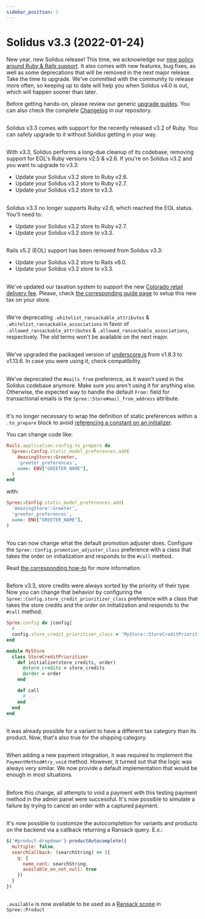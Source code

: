 ```yaml
---
sidebar_position: 1
---
```



# Solidus v3.3 (2022-01-24)

<MinimalRequirements ruby="2.7" rails="6.0" />

New year, new Solidus release! This time, we acknowledge our [new policy around Ruby & Rails support](https://solidus.io/release_policy/). It also comes with new features, bug fixes, as well as some deprecations that will be removed in the next major release. Take the time to upgrade. We've committed with the community to release more often, so keeping up to date will help you when Solidus v4.0 is out, which will happen sooner than later.

Before getting hands-on, please review our generic [upgrade guides](/getting-started/upgrading-solidus.mdx). You can also check the complete [Changelog](https://github.com/solidusio/solidus/blob/v3.3/CHANGELOG.md) in our repository.

## <PRLink description="Added support for Ruby v3.2" number="4817" />

Solidus v3.3 comes with support for the recently released v3.2 of Ruby. You can safely upgrade to it without Solidus getting in your way.

## <PRLink description="Removed support for Ruby v2.5" number="4845" />

With v3.3, Solidus performs a long-due cleanup of its codebase, removing support for EOL's Ruby versions v2.5 & v2.6. If you're on Solidus v3.2 and you want to upgrade to v3.3:

- Update your Solidus v3.2 store to Ruby v2.6.
- Update your Solidus v3.2 store to Ruby v2.7.
- Update your Solidus v3.2 store to v3.3.

## <PRLink description="Removed support for Ruby v2.6" number="4848" />

Solidus v3.3 no longer supports Ruby v2.6, which reached the EOL status. You'll need to:

- Update your Solidus v3.2 store to Ruby v2.7.
- Update your Solidus v3.2 store to v3.3.

## <PRLink description="Removed support for Rails v5.2" number="4850" />

Rails v5.2 (EOL) support has been removed from Solidus v3.3:

- Update your Solidus v3.2 store to Rails v6.0.
- Update your Solidus v3.2 store to v3.3.

## <PRLink description="Support for the new Colorado delivery fee" number="4491" />

We've updated our taxation system to support the new [Colorado retail delivery fee](https://tax.colorado.gov/retail-delivery-fee).
Please, check [the corresponding guide page][how-to-setup-colorado-delivery-fee] to setup
this new tax on your store.

[how-to-setup-colorado-delivery-fee]: ../how-tos/how-to-setup-colorado-delivery-fee

## <PRLink description="Deprecate discriminatory wording for Ransack methods" number="4853" />

We're deprecating `.whitelist_ransackable_attributes` & `.whitelist_ransackable_associations` in favor of `.allowed_ransackable_attributes` & `.allowed_ransackable_associations`, respectively. The old terms won't be available on the next major.

## <PRLink description="Version upgraded for packaged underscore.js" number="4660" />

We've upgraded the packaged version of [underscore.js](https://underscorejs.org/) from v1.8.3 to v1.13.6. In case you were using it, check compatibility.

## <PRLink description="Deprecated #mails_from preference" number="4712" />

We've deprecated the `#mails_from` preference, as it wasn't used in the Solidus codebase anymore. Make sure you aren't using it for anything else. Otherwise, the expected way to handle the default `From:` field for transactional emails is the `Spree::Store#mail_from_address` attribute.

## <PRLink description="Store static preferences using string class names" number="4858" />

It's no longer necessary to wrap the definition of static preferences within a `.to_prepare` block to avoid [referencing a constant on an initializer](https://guides.rubyonrails.org/v6.1.0/autoloading_and_reloading_constants.html#autoloading-when-the-application-boots).

You can change code like:

```ruby title="config/initializers/spree.rb"
Rails.application.config.to_prepare do
  Spree::Config.static_model_preferences.add(
    AmazingStore::Greeter,
    'greeter_preferences',
    name: ENV["GREETER_NAME"],
  )
end
```

with:


```ruby title="config/initializers/spree.rb"
Spree::Config.static_model_preferences.add(
  'AmazingStore::Greeter',
  'greeter_preferences',
  name: ENV["GREETER_NAME"],
)
```

## <PRLink description="Configurable promotion adjuster" number="4460" />

You can now change what the default promotion adjuster does. Configure the `Spree::Config.promotion_adjuster_class`
preference with a class that takes the order on initialization and responds to the `#call` method.

Read [the corresponding how-to][how-to-use-a-custom-promotion-adjuster] for more information.

[how-to-use-a-custom-promotion-adjuster]: ../how-tos/how-to-use-a-custom-promotion-adjuster

## <PRLink description="Configurable algorithm to prioritize store credits" number="4677" />

Before v3.3, store credits were always sorted by the priority of their type. Now you can change that behavior by configuring the `Spree::Config.store_credit_prioritizer_class` preference with a class that takes the store credits and the order on initialization and responds to the `#call` method.

```ruby title="config/initializers/spree.rb"
Spree.config do |config|
  # ...
  config.store_credit_prioritizer_class = 'MyStore::StoreCreditPrioritizer'
end
```

```ruby title="app/models/my_store/store_credit_prioritizer.rb"
module MyStore
  class StoreCreditPrioritizer
    def initialize(store_credits, order)
      @store_credits = store_credits
      @order = order
    end

    def call
      # ...
    end
  end
end
```

## <PRLink description="Allow shipping category on variants" number="4739" />

It was already possible for a variant to have a different tax category than its product. Now, that's also true for the shipping category.

## <PRLink description="Default implementation for PaymentMethod#try_void" number="4843" />

When adding a new payment integration, it was required to implement the `PaymentMethod#try_void` method. However, it turned out that the logic was always very similar. We now provide a default implementation that would be enough in most situations.

## <PRLink description="Improved bogus credit card voiding" number="4861" />

Before this change, all attempts to void a payment with this testing payment method in the admin panel were successful. It's now possible to simulate a failure by trying to cancel an order with a captured payment.

## <PRLink description="Variant and product autocomplete functions flexibility with Ransack" number="4767" />

It's now possible to customize the autocompletion for variants and products on the backend via a callback returning a Ransack query. E.x.:

```javascript
$('#product-dropdown').productAutocomplete({
  multiple: false,
  searchCallback: (searchString) => ({
    q: {
      name_cont: searchString,
      available_on_not_null: true
    })
  }
})
```

## <PRLink description="Add available in product's Ransack scopes" number="4852" />

`.available` is now available to be used as a [Ransack scope](https://activerecord-hackery.github.io/ransack/going-further/other-notes/#using-scopesclass-methods) in `Spree::Product`
